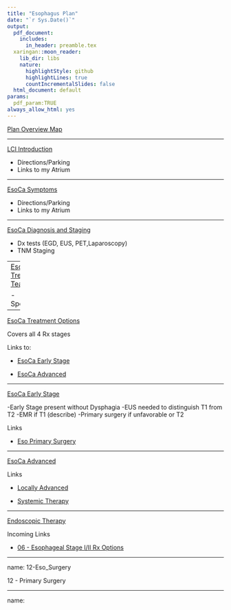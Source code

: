 ```yaml
---
title: "Esophagus Plan"
date: "`r Sys.Date()`"
output:
  pdf_document:
    includes:
      in_header: preamble.tex
  xaringan::moon_reader:
    lib_dir: libs
    nature:
      highlightStyle: github
      highlightLines: true
      countIncrementalSlides: false
  html_document: default
params: 
  pdf_param:TRUE
always_allow_html: yes     
---
```


[Plan Overview Map](plan_overview.pdf)

---

[LCI Introduction](01-intro_LCI.pdf)

- Directions/Parking
- Links to my Atrium

---

[EsoCa Symptoms](015-Eso_symptoms.pdf)

- Directions/Parking
- Links to my Atrium

---

[EsoCa Diagnosis and Staging](02-Eso_Dx_Staging.pdf)

- Dx tests (EGD, EUS, PET,Laparoscopy)
- TNM Staging

---
[EsoCa Treatment Team](03-Eso_Care_team.pdf)

- Specialists

---


[EsoCa Treatment Options](04-Eso_Rx_Options.pdf)

Covers all 4 Rx stages

Links to: 

- [EsoCa Early Stage](06-Eso_Early.pdf)

- [EsoCa Advanced](08-Eso_Advanced.pdf)

---

[EsoCa Early Stage](06-Eso_Early.pdf)

-Early Stage present without Dysphagia
-EUS needed to distinguish T1 from T2
-EMR if T1 (describe)
-Primary surgery if unfavorable or T2

Links


- [Eso Primary Surgery](12-Eso_Surgery.pdf)


---

[EsoCa Advanced](08-Eso_Advanced.pdf)

Links 

- [Locally Advanced](14_Trimodality.pdf)

- [Systemic Therapy](16_Systemic.pdf)

---

[Endoscopic Therapy](10-Eso_Endo_Rx.pdf)

Incoming Links

- [06 - Esophageal Stage I/II Rx Options](#eso_stage_I_II)

---

name: 12-Eso_Surgery

12 - Primary Surgery

---

name: 


